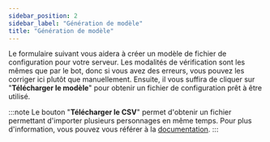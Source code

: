 ```yaml
---
sidebar_position: 2
sidebar_label: "Génération de modèle"
title: "Génération de modèle"
---
```



Le formulaire suivant vous aidera à créer un modèle de fichier de configuration pour votre serveur. Les modalités de vérification sont les mêmes que par le bot, donc si vous avez des erreurs, vous pouvez les corriger ici plutôt que manuellement.
Ensuite, il vous suffira de cliquer sur "**Télécharger le modèle**" pour obtenir un fichier de configuration prêt à être utilisé.

:::note
Le bouton "**Télécharger le CSV**" permet d'obtenir un fichier permettant d'importer plusieurs personnages en même temps.
Pour plus d'information, vous pouvez vous référer à la [documentation](../import_export.md).
:::

<TemplateForm />
